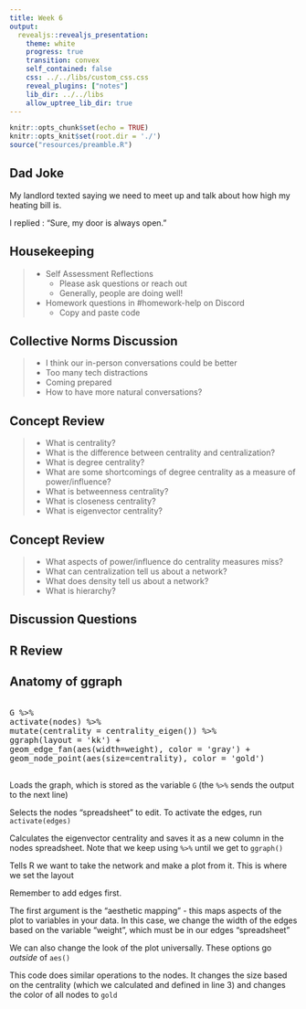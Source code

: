 ```yaml
---
title: Week 6
output: 
  revealjs::revealjs_presentation:
    theme: white
    progress: true
    transition: convex
    self_contained: false
    css: ../../libs/custom_css.css
    reveal_plugins: ["notes"]
    lib_dir: ../../libs
    allow_uptree_lib_dir: true
---
```


```r
knitr::opts_chunk$set(echo = TRUE)
knitr::opts_knit$set(root.dir = './')
source("resources/preamble.R")
```

## Dad Joke

My landlord texted saying we need to meet up and talk about how high my heating bill is.

<p class='fragment'>
I replied : “Sure, my door is always open.”
</p>

## Housekeeping

> - Self Assessment Reflections
>   - Please ask questions or reach out
>   - Generally, people are doing well!
> - Homework questions in #homework-help on Discord
>	- Copy and paste code


## Collective Norms Discussion

> - I think our in-person conversations could be better
> - Too many tech distractions
> - Coming prepared
> - How to have more natural conversations?


## Concept Review

> - What is centrality?
> - What is the difference between centrality and centralization?
> - What is degree centrality?
> - What are some shortcomings of degree centrality as a measure of power/influence?
> - What is betweenness centrality?
> - What is closeness centrality?
> - What is eigenvector centrality?

## Concept Review

> - What aspects of power/influence do centrality measures miss?
> - What can centralization tell us about a network?
> - What does density tell us about a network?
> - What is hierarchy?

## Discussion Questions


## R Review


## Anatomy of ggraph

<pre>

<span class='fragment highlight-current-red' data-fragment-index="1">G %>% </span>
<span class='fragment highlight-current-red' data-fragment-index="2">activate(nodes) %>% </span>
<span class='fragment highlight-current-red' data-fragment-index="3">mutate(centrality = centrality_eigen()) %>% </span>
<span class='fragment highlight-current-red' data-fragment-index="4">ggraph(layout = 'kk') + </span>
<span class='fragment highlight-current-red' data-fragment-index="5">geom_edge_fan</span><span class='fragment highlight-current-red' data-fragment-index="6">(aes(width=weight)</span>, <span class='fragment highlight-current-red' data-fragment-index="7">color = 'gray'</span>) + 
<span class='fragment highlight-current-red' data-fragment-index="8">geom_node_point(aes(size=centrality), color = 'gold')</span>

</pre>

<div class="r-stack">
<p class="fragment step-fade-in-then-out" data-fragment-index="1"> Loads the graph, which is stored as the variable `G` (the `%>%` sends the output to the next line)</p>
<p class="fragment step-fade-in-then-out" data-fragment-index="2"> Selects the nodes "spreadsheet" to edit. To activate the edges, run `activate(edges)`</p>
<p class="fragment step-fade-in-then-out" data-fragment-index="3"> Calculates the eigenvector centrality and saves it as a new column in the nodes spreadsheet. Note that we keep using `%>%` until we get to `ggraph()`</p>
<p class="fragment step-fade-in-then-out" data-fragment-index="4"> Tells R we want to take the network and make a plot from it. This is where we set the layout</p>
<p class="fragment step-fade-in-then-out" data-fragment-index="5"> Remember to add edges first.</p>
<p class="fragment step-fade-in-then-out" data-fragment-index="6"> The first argument is the "aesthetic mapping" - this maps aspects of the plot to variables in your data. In this case, we change the width of the edges based on the variable "weight", which must be in our edges "spreadsheet"</p>
<p class="fragment step-fade-in-then-out" data-fragment-index="7"> We can also change the look of the plot universally. These options go _outside_ of `aes()`</p>
<p class="fragment step-fade-in-then-out" data-fragment-index="8"> This code does similar operations to the nodes. It changes the size based on the centrality (which we calculated and defined in line 3) and changes the color of all nodes to `gold`</p>

</div>
